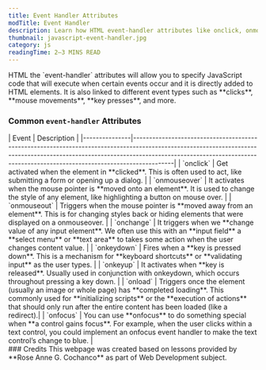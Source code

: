 ```yaml
---
title: Event Handler Attributes
modTitle: Event Handler
description: Learn how HTML event-handler attributes like onclick, onmouseover, and onkeyup trigger JavaScript actions based on user interactions such as clicks, key presses, and page loads.
thumbnail: javascript-event-handler.jpg
category: js
readingTime: 2–3 MINS READ
---
```


<section>
HTML the `event-handler` attributes will allow you to specify JavaScript code that will execute when certain events occur and it is directly added to HTML elements. It is also linked to different event types such as **clicks**, **mouse movements**, **key presses**, and more.

### Common `event-handler` Attributes
<DataTable>
| Event         | Description                                                                                                                                                                                                                                           |
|---------------|-------------------------------------------------------------------------------------------------------------------------------------------------------------------------------------------------------------------------------------------------------|
| `onclick`     | Get activated when the element in **clicked**. This is often used to act, like submitting a form or opening up a dialog.                                                                                                                              |
| `onmouseover` | It activates when the mouse pointer is **moved onto an element**. It is used to change the style of any element, like highlighting a button on mouse over.                                                                                            |
| `onmouseout`  | Triggers when the mouse pointer is **moved away from an element**. This is for changing styles back or hiding elements that were displayed on a onmouseover.                                                                                          |
| `onchange`    | It triggers when we **change value of any input element**. We often use this with an **input field** a **select menu** or **text area** to takes some action when the user changes content value.                                                     |
| `onkeydown`   | Fires when a **key is pressed down**. This is a mechanism for **keyboard shortcuts** or **validating input** as the user types.                                                                                                                       |
| `onkeyup`     | It activates when **key is released**. Usually used in conjunction with onkeydown, which occurs throughout pressing a key down.                                                                                                                       |
| `onload`      | Triggers once the element (usually an image or whole page) has **completed loading**. This commonly used for **initializing scripts** or the **execution of actions** that should only run after the entire content has been loaded (like a redirect).|
| `onfocus`     | You can use **onfocus** to do something special when **a control gains focus**. For example, when the user clicks within a text control, you could implement an onfocus event handler to make the text control’s change to blue.                      |
</DataTable>
</section>
<section>
### Credits
This webpage was created based on lessons provided by **Rose Anne G. Cochanco** as part of Web Development subject.
</section>
